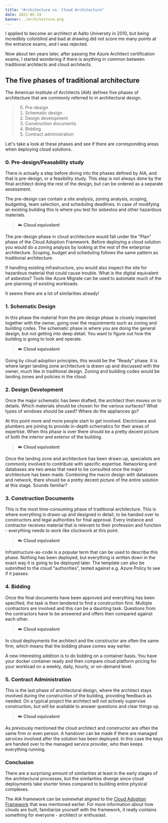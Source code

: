 ```yaml
---
title: "Architecture vs. Cloud Architecture"
date: 2021-05-19
banner: ./architecture.png
---
```

I applied to become an architect at Aalto University in 2010, but being incredibly colorblind and bad at drawing did not score me many points at the entrance exams, and I was rejected. 

Now about ten years later, after passing the Azure Architect certification exams, I started wondering if there is anything in common between traditional architects and cloud architects. 

## The five phases of traditional architecture 
The American Institute of Architects (AIA) defines five phases of architecture that are commonly referred to in architectural design. 


>0. Pre-design
>1. Schematic design
>2. Design development
>3. Construction documents
>4. Bidding
>5. Contract administration

Let's take a look at these phases and see if there are corresponding areas when deploying cloud solutions. 

### 0. Pre-design/Feasability study
There is actually a step before diving into the phases defined by AIA, and that is pre-design, or a feasibility study. This step is not always done by the final architect doing the rest of the design, but can be ordered as a separate assessment. 

The pre-design can contain a site analysis, zoning analysis, scoping, budgeting, team selection, and scheduling deadlines. In case of modifying an existing building this is where you test for asbestos and other hazardous materials.

> ☁️ **Cloud equivalent** 
>
The pre-design phase in cloud architecture would fall under the "Plan" phase of the Cloud Adoption Framework. Before deploying a cloud solution you would do a zoning analysis by looking at the rest of the enterprise architecture. Scoping, budget and scheduling follows the same pattern as traditional architecture.

If handling existing infrastructure, you would also inspect the site for hazardous material that could cause trouble. What is the digital equivalent of asbestos? Tools like Azure Migrate can be used to automate much of the pre-planning of existing workloads. 

It seems there are a lot of similarities already! 

### 1. Schematic Design
 In this phase the material from the pre-design phase is closely inspected together with the owner, going over the requirements such as zoning and building codes. The schematic phase is where you are doing the general design, but not getting into deep detail. You want to figure out how the building is going to look and operate.
 
> ☁️ **Cloud equivalent** 
>
Going by cloud adoption principles, this would be the "Ready" phase. It is where larger landing zone architecture is drawn up and discussed with the owner, much like in traditional design. Zoning and building codes would be landing zones and policies in the cloud. 

### 2. Design Development
Once the major schematic has been drafted, the architect then moves on to details. Which materials should be chosen for the various surfaces? What types of windows should be used? Where do the appliances go? 

At this point more and more people start to get involved. Electricians and plumbers are joining to provide in-depth schematics for their areas of expertise. When this phase is over there should be a pretty decent picture of both the interior and exterior of the building. 

> ☁️ **Cloud equivalent** 
>
Once the landing zone and architecture has been drawn up, specialists are commonly involved to contribute with specific expertise. Networking and databases are two areas that need to be consulted once the major architecture has been made. Combining the macro design with databases and network, there should be a pretty decent picture of the entire solution at this stage. Sounds familiar?

### 3. Construction Documents
This is the most time-consuming phase of traditional architecture. This is where everything is drawn up and designed in detail, to be handed over to constructors and legal authorities for final approval. Every instance and contractor receives material that is relevant to their profession and function - everything needs to work like clockwork at this point.

> ☁️ **Cloud equivalent** 
>
Infrastructure-as-code is a popular term that can be used to describe this phase. Nothing has been deployed, but everything is written down in the exact way it is going to be deployed later. The template can also be submitted to the cloud "authorities", tested against e.g. Azure Policy to see if it passes. 

### 4. Bidding
Once the final documents have been approved and everything has been specified, the task is then tendered to find a construction firm. Multiple contractors are involved and this can be a daunting task. Questions from the contractors have to be answered and offers then compared against each other. 

> ☁️ **Cloud equivalent** 
>
In cloud deployments the architect and the constructor are often the same firm, which means that the bidding phase comes way earlier. 

A new interesting addition is to do bidding on a container basis. You have your docker container ready and then compare cloud platform pricing for your workload on a weekly, daily, hourly, or on-demand level. 

### 5. Contract Administration
This is the last phase of architectural design, where the architect stays involved during the construction of the building, providing feedback as needed. On a typical project the architect will not actively supervise construction, but will be available to answer questions and clear things up. 

> ☁️ **Cloud equivalent** 
>
As previously mentioned the cloud architect and constructor are often the same firm or even person. A handover can be made if there are managed services involved after the solution has been deployed. In this case the keys are handed over to the managed service provider, who then keeps everything running. 

### Conclusion
There are a surprising amount of similarities at least in the early stages of the architectural processes, but the similarities diverge since cloud deployments take shorter times compared to building entire physical complexes. 

The AIA framework can be somewhat aligned to the [Cloud Adoption Framework](https://docs.microsoft.com/en-us/azure/cloud-adoption-framework/) that was mentioned earlier. For more information about how clouds are built, familiarize yourself with the framework, it really contains something for everyone - architect or enthusiast.